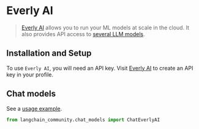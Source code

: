 # Everly AI

> [Everly AI](https://everlyai.xyz/) allows you to run your ML models at scale in the cloud.
> It also provides API access to [several LLM models](https://everlyai.xyz/).

## Installation and Setup

To use `Everly AI`, you will need an API key. Visit
[Everly AI](https://everlyai.xyz/) to create an API key in your profile.

## Chat models

See a [usage example](/docs/integrations/chat/everlyai).

```python
from langchain_community.chat_models import ChatEverlyAI
```
